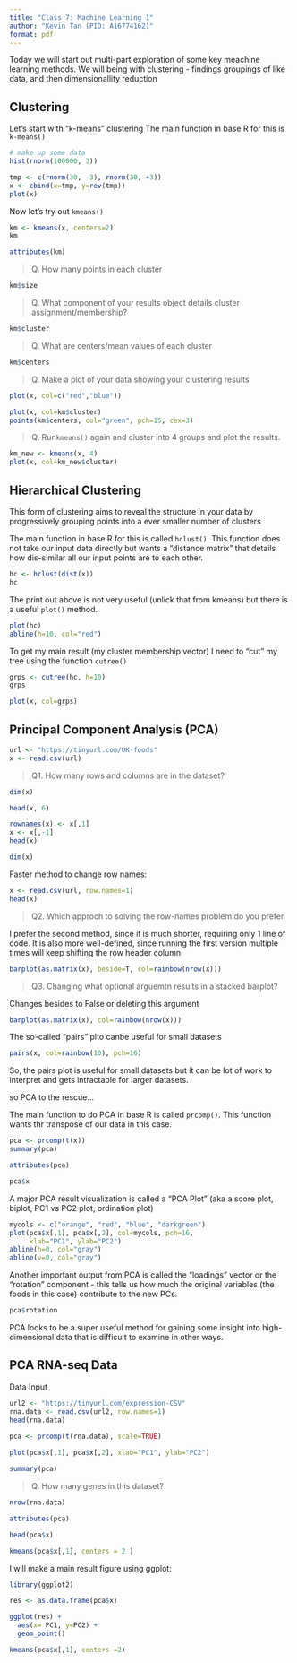 ```yaml
---
title: "Class 7: Machine Learning 1"
author: "Kevin Tan (PID: A16774162)"
format: pdf
---
```


Today we will start out multi-part exploration of some key meachine learning methods. We will being with clustering - findings groupings of like data, and then dimensionallity reduction 


## Clustering 

Let's start with "k-means" clustering 
The main function in base R for this is `k-means()`

```r
# make up some data 
hist(rnorm(100000, 3))
```


```r
tmp <- c(rnorm(30, -3), rnorm(30, +3))
x <- cbind(x=tmp, y=rev(tmp))
plot(x)
```

Now let's try out `kmeans()`

```r
km <- kmeans(x, centers=2)
km
```

```r
attributes(km)
```

>Q. How many points in each cluster 

```r
km$size
```

>Q. What component of your results object details cluster assignment/membership? 

```r
km$cluster
```

>Q. What are centers/mean values of each cluster 

```r
km$centers
```
>Q. Make a plot of your data showing your clustering results 

```r
plot(x, col=c("red","blue"))
```

```r
plot(x, col=km$cluster)
points(km$centers, col="green", pch=15, cex=3)
```


>Q. Run`kmeans()` again and cluster into 4 groups and plot the results.


```r
km_new <- kmeans(x, 4)
plot(x, col=km_new$cluster)
```

## Hierarchical Clustering 

This form of clustering aims to reveal the structure in your data by progressively grouping points into a ever smaller number of clusters 

The main function in base R for this is called `hclust()`. This function does not take our input data directly but wants a "distance matrix" that details how dis-similar all our input points are to each other. 


```r
hc <- hclust(dist(x))
hc
```

The print out above is not very useful (unlick that from kmeans) but there is a useful `plot()` method. 

```r
plot(hc)
abline(h=10, col="red")
```

To get my main result (my cluster membership vector) I need to "cut" my tree using the function `cutree()` 

```r
grps <- cutree(hc, h=10)
grps
```


```r
plot(x, col=grps)
```


## Principal Component Analysis (PCA)

```r
url <- "https://tinyurl.com/UK-foods"
x <- read.csv(url)
```

>Q1. How many rows and columns are in the dataset? 

```r
dim(x)
```

```r
head(x, 6)
```

```r
rownames(x) <- x[,1]
x <- x[,-1]
head(x)
```

```r
dim(x)
```
Faster method to change row names: 
```r
x <- read.csv(url, row.names=1)
head(x)
```


> Q2. Which approch to solving the row-names problem do you prefer 

I prefer the second method, since it is much shorter, requiring only 1 line of code. It is also more well-defined, since running the first version multiple times will keep shifting the row header column

```r
barplot(as.matrix(x), beside=T, col=rainbow(nrow(x)))
```

>Q3. Changing what optional arguemtn results in a stacked barplot?

Changes besides to False or deleting this argument

```r
barplot(as.matrix(x), col=rainbow(nrow(x)))

```

The so-called "pairs" plto canbe useful for small datasets 
```r
pairs(x, col=rainbow(10), pch=16)
```

So, the pairs plot is useful for small datasets but it can be lot of work to interpret and gets intractable for larger datasets. 

so PCA to the rescue...

The main function to do PCA in base R is called `prcomp()`. This function wants thr transpose of our data in this case.

```r
pca <- prcomp(t(x))
summary(pca)
```
```r
attributes(pca)
```

```r
pca$x
```

A major PCA result visualization is called a "PCA Plot" (aka a score plot, biplot, PC1 vs PC2 plot, ordination plot)

```r
mycols <- c("orange", "red", "blue", "darkgreen")
plot(pca$x[,1], pca$x[,2], col=mycols, pch=16,
     xlab="PC1", ylab="PC2")
abline(h=0, col="gray")
abline(v=0, col="gray")
```
Another important output from PCA is called the "loadings" vector or the "rotation" component - this tells us how much the original variables (the foods in this case) contribute to the new PCs.
```r
pca$rotation
```

PCA looks to be a super useful method for gaining some insight into high-dimensional data that is difficult to examine in other ways.

## PCA RNA-seq Data

Data Input
```r
url2 <- "https://tinyurl.com/expression-CSV"
rna.data <- read.csv(url2, row.names=1)
head(rna.data)
```


```r
pca <- prcomp(t(rna.data), scale=TRUE)
 
plot(pca$x[,1], pca$x[,2], xlab="PC1", ylab="PC2")
```

```r
summary(pca)
```
> Q. How many genes in this dataset? 

```r
nrow(rna.data)
```
```r
attributes(pca)
```
```r
head(pca$x)
```

```r
kmeans(pca$x[,1], centers = 2 )
```

I will make a main result figure using ggplot: 

```r
library(ggplot2)
```

```r
res <- as.data.frame(pca$x)
```

```r
ggplot(res) +
  aes(x= PC1, y=PC2) + 
  geom_point()
```

```r
kmeans(pca$x[,1], centers =2)
```






















